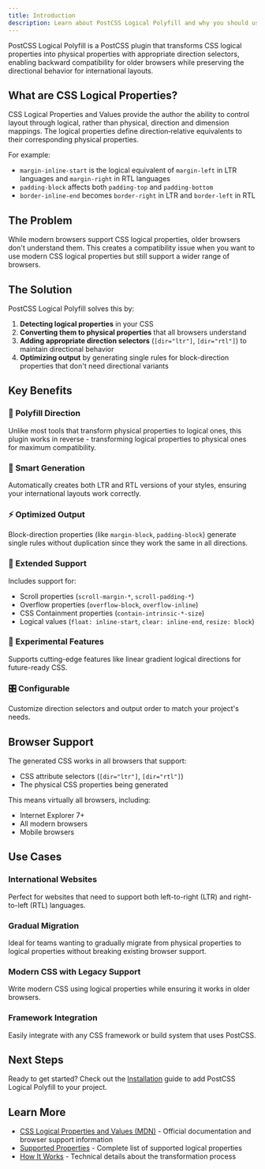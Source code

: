 ```yaml
---
title: Introduction
description: Learn about PostCSS Logical Polyfill and why you should use it.
---
```


PostCSS Logical Polyfill is a PostCSS plugin that transforms CSS logical properties into physical properties with appropriate direction selectors, enabling backward compatibility for older browsers while preserving the directional behavior for international layouts.

## What are CSS Logical Properties?

CSS Logical Properties and Values provide the author the ability to control layout through logical, rather than physical, direction and dimension mappings. The logical properties define direction‐relative equivalents to their corresponding physical properties.

For example:
- `margin-inline-start` is the logical equivalent of `margin-left` in LTR languages and `margin-right` in RTL languages
- `padding-block` affects both `padding-top` and `padding-bottom`
- `border-inline-end` becomes `border-right` in LTR and `border-left` in RTL

## The Problem

While modern browsers support CSS logical properties, older browsers don't understand them. This creates a compatibility issue when you want to use modern CSS logical properties but still support a wider range of browsers.

## The Solution

PostCSS Logical Polyfill solves this by:

1. **Detecting logical properties** in your CSS
2. **Converting them to physical properties** that all browsers understand
3. **Adding appropriate direction selectors** (`[dir="ltr"]`, `[dir="rtl"]`) to maintain directional behavior
4. **Optimizing output** by generating single rules for block-direction properties that don't need directional variants

## Key Benefits

### 🔄 Polyfill Direction
Unlike most tools that transform physical properties to logical ones, this plugin works in reverse - transforming logical properties to physical ones for maximum compatibility.

### 🎯 Smart Generation
Automatically creates both LTR and RTL versions of your styles, ensuring your international layouts work correctly.

### ⚡ Optimized Output
Block-direction properties (like `margin-block`, `padding-block`) generate single rules without duplication since they work the same in all directions.

### 🔗 Extended Support
Includes support for:
- Scroll properties (`scroll-margin-*`, `scroll-padding-*`)
- Overflow properties (`overflow-block`, `overflow-inline`)
- CSS Containment properties (`contain-intrinsic-*-size`)
- Logical values (`float: inline-start`, `clear: inline-end`, `resize: block`)

### 🧪 Experimental Features
Supports cutting-edge features like linear gradient logical directions for future-ready CSS.

### 🎛️ Configurable
Customize direction selectors and output order to match your project's needs.

## Browser Support

The generated CSS works in all browsers that support:
- CSS attribute selectors (`[dir="ltr"]`, `[dir="rtl"]`)
- The physical CSS properties being generated

This means virtually all browsers, including:
- Internet Explorer 7+
- All modern browsers
- Mobile browsers

## Use Cases

### International Websites
Perfect for websites that need to support both left-to-right (LTR) and right-to-left (RTL) languages.

### Gradual Migration
Ideal for teams wanting to gradually migrate from physical properties to logical properties without breaking existing browser support.

### Modern CSS with Legacy Support
Write modern CSS using logical properties while ensuring it works in older browsers.

### Framework Integration
Easily integrate with any CSS framework or build system that uses PostCSS.

## Next Steps

Ready to get started? Check out the [Installation](/getting-started/installation/) guide to add PostCSS Logical Polyfill to your project.

## Learn More

- [CSS Logical Properties and Values (MDN)](https://developer.mozilla.org/en-US/docs/Web/CSS/CSS_logical_properties_and_values) - Official documentation and browser support information
- [Supported Properties](/reference/supported-properties/) - Complete list of supported logical properties
- [How It Works](/guides/how-it-works/) - Technical details about the transformation process
